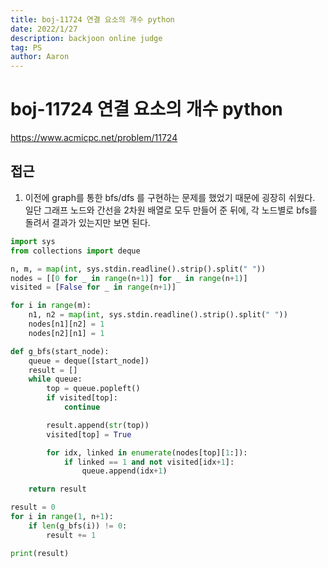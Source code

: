 ```yaml
---
title: boj-11724 연결 요소의 개수 python
date: 2022/1/27
description: backjoon online judge
tag: PS
author: Aaron
---
```


# boj-11724 연결 요소의 개수 python

https://www.acmicpc.net/problem/11724

## 접근
1. 이전에 graph를 통한 bfs/dfs 를 구현하는 문제를 했었기 때문에 굉장히 쉬웠다. 일단 그래프 노드와 간선을 2차원 배열로 모두 만들어 준 뒤에, 각 노드별로 bfs를 돌려서 결과가 있는지만 보면 된다.
```python
import sys
from collections import deque

n, m, = map(int, sys.stdin.readline().strip().split(" "))
nodes = [[0 for _ in range(n+1)] for _ in range(n+1)]
visited = [False for _ in range(n+1)]

for i in range(m):
    n1, n2 = map(int, sys.stdin.readline().strip().split(" "))
    nodes[n1][n2] = 1
    nodes[n2][n1] = 1

def g_bfs(start_node):
    queue = deque([start_node])
    result = []
    while queue:
        top = queue.popleft()
        if visited[top]:
            continue

        result.append(str(top))
        visited[top] = True

        for idx, linked in enumerate(nodes[top][1:]):
            if linked == 1 and not visited[idx+1]:
                queue.append(idx+1)

    return result

result = 0
for i in range(1, n+1):
    if len(g_bfs(i)) != 0:
        result += 1

print(result)
```
